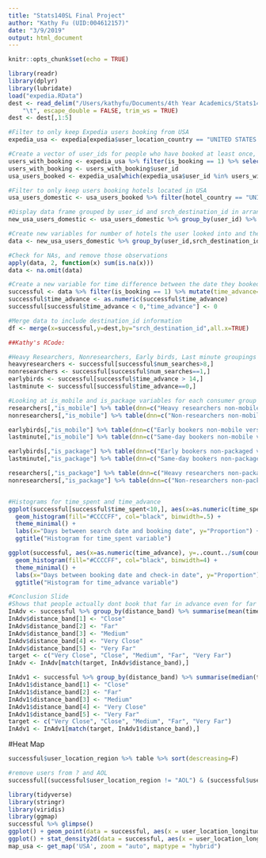 ```yaml
---
title: "Stats140SL Final Project"
author: "Kathy Fu (UID:004612157)"
date: "3/9/2019"
output: html_document
---
```


```r
knitr::opts_chunk$set(echo = TRUE)
```

```r
library(readr)
library(dplyr)
library(lubridate)
load("expedia.RData")
dest <- read_delim("/Users/kathyfu/Documents/4th Year Academics/Stats140SL/dest.txt", 
    "\t", escape_double = FALSE, trim_ws = TRUE)
dest <- dest[,1:5]

#Filter to only keep Expedia users booking from USA
expedia_usa <- expedia[expedia$user_location_country == "UNITED STATES OF AMERICA",]

#Create a vector of user_ids for people who have booked at least once, then pull only the rows of those particular users
users_with_booking <- expedia_usa %>% filter(is_booking == 1) %>% select(user_id) %>% unique()
users_with_booking <- users_with_booking$user_id
usa_users_booked <- expedia_usa[which(expedia_usa$user_id %in% users_with_booking),]

#Filter to only keep users booking hotels located in USA
usa_users_domestic <- usa_users_booked %>% filter(hotel_country == "UNITED STATES OF AMERICA")

#Display data frame grouped by user_id and srch_destination_id in arranged order
new_usa_users_domestic <- usa_users_domestic %>% group_by(user_id) %>% group_by(srch_destination_id) %>% arrange(user_id, srch_destination_id, date_time)

#Create new variables for number of hotels the user looked into and the time spent from the first time they thought about booking to the date they actually booked the hotel
data <- new_usa_users_domestic %>% group_by(user_id,srch_destination_id) %>% mutate(num_hotels=n(),time_spent=difftime(last(date_time), first(date_time),unit="days")) %>% filter(row_number() == n())

#Check for NAs, and remove those observations
apply(data, 2, function(x) sum(is.na(x)))
data <- na.omit(data)

#Create a new variable for time difference between the date they booked and the date of their hotel booking
successful <- data %>% filter(is_booking == 1) %>% mutate(time_advance=difftime(as.POSIXct(srch_ci), date_time,units="days"))
successful$time_advance <- as.numeric(successful$time_advance)
successful[successful$time_advance < 0,"time_advance"] <- 0

#Merge data to include destination_id information
df <- merge(x=successful,y=dest,by="srch_destination_id",all.x=TRUE)

##Kathy's RCode:

#Heavy Researchers, Nonresearchers, Early birds, Last minute groupings
heavyresearchers <- successful[successful$num_searches>8,]
nonresearchers <- successful[successful$num_searches==1,]
earlybirds <- successful[successful$time_advance > 14,]
lastminute <- successful[successful$time_advance==0,]

#Looking at is_mobile and is_package variables for each consumer group
researchers[,"is_mobile"] %>% table(dnn=c("Heavy researchers non-mobile versus mobile bookings")) %>% prop.table 
nonresearchers[,"is_mobile"] %>% table(dnn=c("Non-researchers non-mobile versus mobile bookings")) %>% prop.table

earlybirds[,"is_mobile"] %>% table(dnn=c("Early bookers non-mobile versus mobile bookings")) %>% prop.table
lastminute[,"is_mobile"] %>% table(dnn=c("Same-day bookers non-mobile versus mobile bookings")) %>% prop.table

earlybirds[,"is_package"] %>% table(dnn=c("Early bookers non-packaged versus packaged bookings")) %>% prop.table
lastminute[,"is_package"] %>% table(dnn=c("Same-day bookers non-packaged versus packaged bookings")) %>% prop.table

researchers[,"is_package"] %>% table(dnn=c("Heavy researchers non-packaged versus packaged bookings")) %>% prop.table 
nonresearchers[,"is_package"] %>% table(dnn=c("Non-researchers non-packaged versus packaged bookings")) %>% prop.table


#Histograms for time_spent and time_advance
ggplot(successful[successful$time_spent<10,], aes(x=as.numeric(time_spent), y=..count../sum(count))) +
  geom_histogram(fill="#CCCCFF", col="black", binwidth=.5) +
  theme_minimal() +
  labs(x="Days between search date and booking date", y="Proportion") +
  ggtitle("Histogram for time_spent variable")

ggplot(successful, aes(x=as.numeric(time_advance), y=..count../sum(count))) +
  geom_histogram(fill="#CCCCFF", col="black", binwidth=4) +
  theme_minimal() +
  labs(x="Days between booking date and check-in date", y="Proportion") +
  ggtitle("Histogram for time_advance variable")

#Conclusion Slide
#Shows that people actually dont book that far in advance even for far travels
InAdv <- successful %>% group_by(distance_band) %>% summarise(mean(time_advance))
InAdv$distance_band[1] <- "Close"
InAdv$distance_band[2] <- "Far"
InAdv$distance_band[3] <- "Medium"
InAdv$distance_band[4] <- "Very Close"
InAdv$distance_band[5] <- "Very Far"
target <- c("Very Close", "Close", "Medium", "Far", "Very Far")
InAdv <- InAdv[match(target, InAdv$distance_band),]

InAdv1 <- successful %>% group_by(distance_band) %>% summarise(median(time_advance))
InAdv1$distance_band[1] <- "Close"
InAdv1$distance_band[2] <- "Far"
InAdv1$distance_band[3] <- "Medium"
InAdv1$distance_band[4] <- "Very Close"
InAdv1$distance_band[5] <- "Very Far"
target <- c("Very Close", "Close", "Medium", "Far", "Very Far")
InAdv1 <- InAdv1[match(target, InAdv1$distance_band),]
```



#Heat Map
```r
successful$user_location_region %>% table %>% sort(descreasing=F)

#remove users from ? and AOL
successful[(successful$user_location_region != "AOL") & (successful$user_location_region != "?"),"user_location_region"] %>% table %>% sort(descreasing=F) %>% length

library(tidyverse)
library(stringr)
library(viridis)
library(ggmap)
successful %>% glimpse()
ggplot() + geom_point(data = successful, aes(x = user_location_longitude, y = user_location_latitude), alpha = 0.05)
ggplot() + stat_density2d(data = successful, aes(x = user_location_longitude, y = user_location_latitude, fill = ..density..), geom = 'tile', contour = F)
map_usa <- get_map('USA', zoom = "auto", maptype = "hybrid")
```